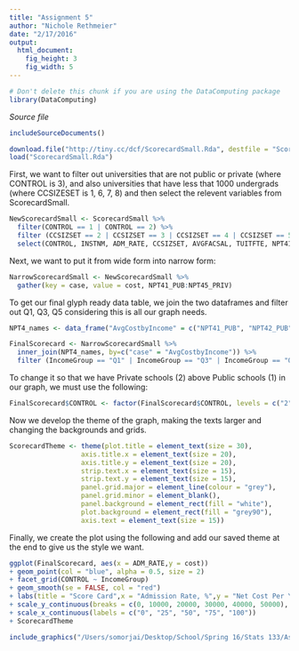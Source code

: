 ```yaml
---
title: "Assignment 5"
author: "Nichole Rethmeier"
date: "2/17/2016"
output: 
  html_document:
    fig_height: 3
    fig_width: 5
---
```

<!-- Don't edit in between this line and the one below -->
```r
# Don't delete this chunk if you are using the DataComputing package
library(DataComputing)
```
*Source file* 
```r
includeSourceDocuments()
```
<!-- Don't edit the material above this line -->

```r
download.file("http://tiny.cc/dcf/ScorecardSmall.Rda", destfile = "ScorecardSmall.Rda")
load("ScorecardSmall.Rda")
```

First, we want to filter out universities that are not public or private (where CONTROL is 3), and also universities that have less that 1000 undergrads (where CCSIZESET is 1, 6, 7, 8) and then select the relevent variables from ScorecardSmall. 

```r
NewScorecardSmall <- ScorecardSmall %>% 
  filter(CONTROL == 1 | CONTROL == 2) %>% 
  filter (CCSIZSET == 2 | CCSIZSET == 3 | CCSIZSET == 4 | CCSIZSET == 5 | CCSIZSET == 9 | CCSIZSET == 10 | CCSIZSET == 11 | CCSIZSET == 12 | CCSIZSET == 13 | CCSIZSET == 14 | CCSIZSET == 15 | CCSIZSET == 16 | CCSIZSET == 17 | CCSIZSET == 18) %>% 
  select(CONTROL, INSTNM, ADM_RATE, CCSIZSET, AVGFACSAL, TUITFTE, NPT41_PUB, NPT42_PUB, NPT43_PUB, NPT44_PUB, NPT45_PUB, NPT41_PRIV, NPT42_PRIV, NPT43_PRIV, NPT44_PRIV, NPT45_PRIV) 
```

Next, we want to put it from wide form into narrow form: 

```r
NarrowScorecardSmall <- NewScorecardSmall %>% 
  gather(key = case, value = cost, NPT41_PUB:NPT45_PRIV)
```

To get our final glyph ready data table, we join the two dataframes and filter out Q1, Q3, Q5 considering this is all our graph needs.

```r
NPT4_names <- data_frame("AvgCostbyIncome" = c("NPT41_PUB", "NPT42_PUB", "NPT43_PUB", "NPT44_PUB", "NPT45_PUB", "NPT41_PRIV", "NPT42_PRIV", "NPT43_PRIV", "NPT44_PRIV", "NPT45_PRIV"), "IncomeGroup" = c("Q1", "Q2", "Q3", "Q4", "Q5", "Q1", "Q2", "Q3", "Q4", "Q5"))

FinalScorecard <- NarrowScorecardSmall %>% 
  inner_join(NPT4_names, by=c("case" = "AvgCostbyIncome")) %>% 
  filter (IncomeGroup == "Q1" | IncomeGroup == "Q3" | IncomeGroup == "Q5") 
```  

To change it so that we have Private schools (2) above Public schools (1) in our graph, we must use the following:

```r
FinalScorecard$CONTROL <- factor(FinalScorecard$CONTROL, levels = c("2", "1"), labels = c("Private", "Public"))
```

Now we develop the theme of the graph, making the texts larger and changing the backgrounds and grids. 

```r
ScorecardTheme <- theme(plot.title = element_text(size = 30), 
                  axis.title.x = element_text(size = 20), 
                  axis.title.y = element_text(size = 20), 
                  strip.text.x = element_text(size = 15), 
                  strip.text.y = element_text(size = 15), 
                  panel.grid.major = element_line(colour = "grey"), 
                  panel.grid.minor = element_blank(), 
                  panel.background = element_rect(fill = "white"),
                  plot.background = element_rect(fill = "grey90"), 
                  axis.text = element_text(size = 15)) 
```


Finally, we create the plot using the following and add our saved theme at the end to give us the style we want. 

```r
ggplot(FinalScorecard, aes(x = ADM_RATE,y = cost)) 
+ geom_point(col = "blue", alpha = 0.5, size = 2) 
+ facet_grid(CONTROL ~ IncomeGroup) 
+ geom_smooth(se = FALSE, col = "red") 
+ labs(title = "Score Card",x = "Admission Rate, %",y = "Net Cost Per Year, $'000") 
+ scale_y_continuous(breaks = c(0, 10000, 20000, 30000, 40000, 50000), limit = c(0, 50000), labels = c("0", "10", "20", "30", "40", "50")) 
+ scale_x_continuous(labels = c("0", "25", "50", "75", "100")) 
+ ScorecardTheme 
``` 

```r
include_graphics("/Users/somorjai/Desktop/School/Spring 16/Stats 133/Assignments/Assignment 5/Assignment 5 Graph.png")
```






